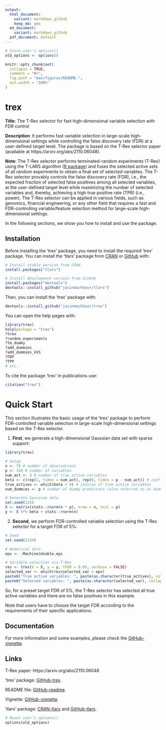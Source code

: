 ```yaml
---
output:
  html_document:
    variant: markdown_github
    keep_md: yes
  md_document:
    variant: markdown_github
  pdf_document: default
---
```


<!-- README.md is generated from README.Rmd. Please edit that file -->

```r
# Store user's options()
old_options <- options()

knitr::opts_chunk$set(
  collapse = TRUE,
  comment = "#>",
  fig.path = "man/figures/README-",
  out.width = "100%"
)
```

# trex
**Title**: The T-Rex selector for fast high-dimensional variable selection with FDR control

**Description**: It performs fast variable selection in large-scale high-dimensional settings while controlling the false discovery rate (FDR) at a user-defined target level. The package is based on the T-Rex selector paper (available at https://arxiv.org/abs/2110.06048).

**Note**: The T-Rex selector performs terminated-random experiments (T-Rex) using the T-LARS algorithm ([R package](https://CRAN.R-project.org/package=tlars)) and fuses the selected active sets of all random experiments to obtain a final set of selected variables. The T-Rex selector provably controls the false discovery rate (FDR), i.e., the expected fraction of selected false positives among all selected variables, at the user-defined target level while maximizing the number of selected variables and, thereby, achieving a high true positive rate (TPR) (i.e., power). The T-Rex selector can be applied in various fields, such as genomics, financial engineering, or any other field that requires a fast and FDR-controlling variable/feature selection method for large-scale high-dimensional settings.

In the following sections, we show you how to install and use the package.

## Installation
Before installing the 'trex' package, you need to install the required 'trex' package. You can install the 'tlars' package from [CRAN](https://CRAN.R-project.org/package=tlars) or [GitHub](https://github.com/jasinmachkour/tlars) with: 

```r
# Install stable version from CRAN
install.packages("tlars")

# Install development version from GitHub
install.packages("devtools")
devtools::install_github("jasinmachkour/tlars")
```

Then, you can install the 'trex' package with:

```r
devtools::install_github("jasinmachkour/trex")
```

You can open the help pages with:
```r
library(trex)
help(package = "trex")
?trex
?random_experiments
?lm_dummy
?add_dummies
?add_dummies_GVS
?FDP
?TPP
# etc.
```

To cite the package 'trex' in publications use:
```r
citation("trex")
```

# Quick Start
This section illustrates the basic usage of the 'trex' package to perform FDR-controlled variable selection in large-scale high-dimensional settings based on the T-Rex selector.

1. **First**, we generate a high-dimensional Gaussian data set with sparse support:

```r
library(trex)

# Setup
n <- 75 # number of observations
p <- 150 # number of variables
num_act <- 3 # number of true active variables
beta <- c(rep(1, times = num_act), rep(0, times = p - num_act)) # coefficient vector
true_actives <- which(beta > 0) # indices of true active variables
num_dummies <- p # number of dummy predictors (also referred to as dummies)

# Generate Gaussian data
set.seed(123)
X <- matrix(stats::rnorm(n * p), nrow = n, ncol = p)
y <- X %*% beta + stats::rnorm(n)
```

2. **Second**, we perform FDR-controlled variable selection using the T-Rex selector for a target FDR of 5%:

```r
# Seed
set.seed(1234)

# Numerical zero
eps <- .Machine$double.eps

# Variable selection via T-Rex
res <- trex(X = X, y = y, tFDR = 0.05, verbose = FALSE)
selected_var <- which(res$selected_var > eps)
paste0("True active variables: ", paste(as.character(true_actives), collapse = ", "))
paste0("Selected variables: ", paste(as.character(selected_var), collapse = ", "))
```

So, for a preset target FDR of 5%, the T-Rex selector has selected all true active variables and there are no false positives in this example.

Note that users have to choose the target FDR according to the requirements of their specific applications.

## Documentation
For more information and some examples, please check the [GitHub-vignette](https://htmlpreview.github.io/?https://github.com/jasinmachkour/trex/blob/main/vignettes/trex_usage_and_simulations.html).

## Links
T-Rex paper: https://arxiv.org/abs/2110.06048

'trex' package: [GitHub-trex](https://github.com/jasinmachkour/trex).

README file: [GitHub-readme](https://htmlpreview.github.io/?https://github.com/jasinmachkour/trex/blob/main/README.html).

Vignette: [GitHub-vignette](https://htmlpreview.github.io/?https://github.com/jasinmachkour/trex/blob/main/vignettes/trex_usage_and_simulations.html).

'tlars' package: [CRAN-tlars](https://CRAN.R-project.org/package=tlars) and [GitHub-tlars](https://github.com/jasinmachkour/tlars).

```r
# Reset user's options()
options(old_options)
```
